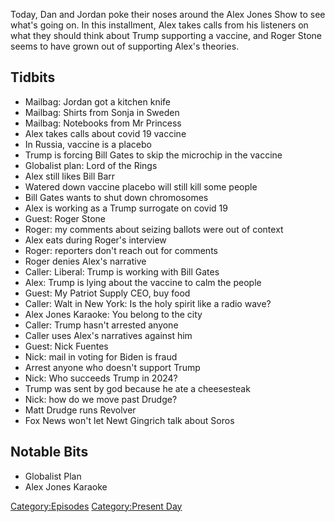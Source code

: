 {{Episode
    | title           = September 17, 2020
    | caption         = [https://knowledgefight.libsyn.com/483-september-17-2020 Listen to this episode on Libsyn]
    | episodeNumber   = 483
    | length          = 01:21:51
    | airDate         = September 18, 2020
    | coverageDate    = September 17, 2020
    | episodeType     = [[:Category:Present Day|Present Day]]
    | appearance      = [[Bill Gates]], [[Bill Barr]], [[Roger Stone]], [[Nick Fuentes]], [[Newt Gingrich]]
    | previousEpisode = [[482: September 15, 2020]]
    | nextEpisode     = [[484: September 18-19, 2020]]
}}

{{Stub}}

Today, Dan and Jordan poke their noses around the Alex Jones Show to see what's going on. In this installment, Alex takes calls from his listeners on what they should think about Trump supporting a vaccine, and Roger Stone seems to have grown out of supporting Alex's theories.

==Tidbits==

*Mailbag: Jordan got a kitchen knife
*Mailbag: Shirts from Sonja in Sweden
*Mailbag: Notebooks from Mr Princess
*Alex takes calls about covid 19 vaccine
*In Russia, vaccine is a placebo
*Trump is forcing Bill Gates to skip the microchip in the vaccine
*Globalist plan: Lord of the Rings
*Alex still likes Bill Barr
*Watered down vaccine placebo will still kill some people
*Bill Gates wants to shut down chromosomes
*Alex is working as a Trump surrogate on covid 19
*Guest: Roger Stone
*Roger: my comments about seizing ballots were out of context
*Alex eats during Roger's interview
*Roger: reporters don't reach out for comments
*Roger denies Alex's narrative
*Caller: Liberal: Trump is working with Bill Gates
*Alex: Trump is lying about the vaccine to calm the people
*Guest: My Patriot Supply CEO, buy food
*Caller: Walt in New York: Is the holy spirit like a radio wave?
*Alex Jones Karaoke: You belong to the city
*Caller: Trump hasn't arrested anyone
*Caller uses Alex's narratives against him
*Guest: Nick Fuentes
*Nick: mail in voting for Biden is fraud
*Arrest anyone who doesn't support Trump
*Nick: Who succeeds Trump in 2024?
*Trump was sent by god because he ate a cheesesteak
*Nick: how do we move past Drudge?
*Matt Drudge runs Revolver
*Fox News won't let Newt Gingrich talk about Soros

==Notable Bits==

*Globalist Plan
*Alex Jones Karaoke

[[Category:Episodes]]
[[Category:Present Day]]
